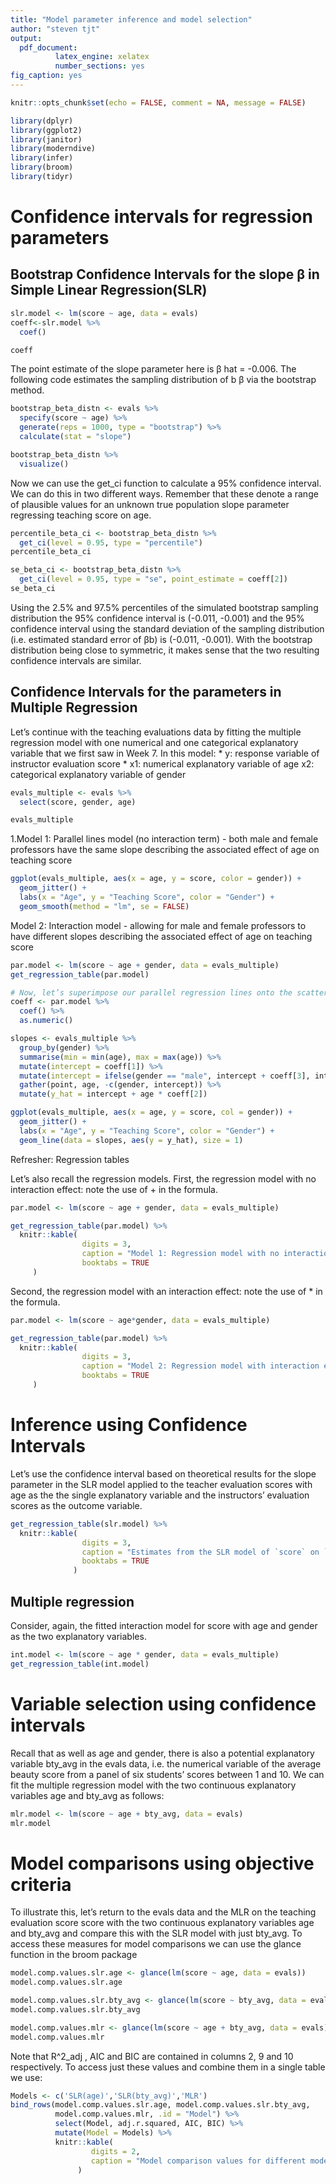 ```yaml
---
title: "Model parameter inference and model selection"
author: "steven tjt"
output:
  pdf_document:
          latex_engine: xelatex
          number_sections: yes
fig_caption: yes
---
```


```r
knitr::opts_chunk$set(echo = FALSE, comment = NA, message = FALSE)
```

```r
library(dplyr)
library(ggplot2)
library(janitor)
library(moderndive)
library(infer)
library(broom)
library(tidyr)
```

# Confidence intervals for regression parameters

## Bootstrap Confidence Intervals for the slope β in Simple Linear Regression(SLR) {#sec:Bootstrap}


```r
slr.model <- lm(score ~ age, data = evals)
coeff<-slr.model %>%
  coef()

coeff
```

The point estimate of the slope parameter here is β hat = -0.006. The following code estimates the sampling distribution of b β via the bootstrap method.

```r
bootstrap_beta_distn <- evals %>%
  specify(score ~ age) %>%
  generate(reps = 1000, type = "bootstrap") %>%
  calculate(stat = "slope")

bootstrap_beta_distn %>%
  visualize()
```
Now we can use the get_ci function to calculate a 95% confidence interval. We can do this in two different ways. Remember that these denote a range of plausible values for an unknown true population slope parameter regressing teaching score on age.

```r
percentile_beta_ci <- bootstrap_beta_distn %>%
  get_ci(level = 0.95, type = "percentile")
percentile_beta_ci
```

```r
se_beta_ci <- bootstrap_beta_distn %>%
  get_ci(level = 0.95, type = "se", point_estimate = coeff[2])
se_beta_ci
```

Using the 2.5% and 97.5% percentiles of the simulated bootstrap sampling distribution the 95% confidence interval is (-0.011, -0.001) and the 95% confidence interval using the standard deviation of the sampling distribution (i.e. estimated standard error of βb) is (-0.011, -0.001). With the bootstrap distribution being close to symmetric, it makes sense that the two resulting confidence intervals are similar.

## Confidence Intervals for the parameters in Multiple Regression {#sec:CI}

Let’s continue with the teaching evaluations data by fitting the multiple regression model with one numerical and one categorical explanatory variable that we first saw in Week 7. In this model:
* y: response variable of instructor evaluation score
* x1: numerical explanatory variable of age
  x2: categorical explanatory variable of gender
  
```r
evals_multiple <- evals %>%
  select(score, gender, age)

evals_multiple
```

1.Model 1: Parallel lines model (no interaction term) - both male and female professors have the same slope describing the associated effect of age on teaching score
  

```r
ggplot(evals_multiple, aes(x = age, y = score, color = gender)) +
  geom_jitter() +
  labs(x = "Age", y = "Teaching Score", color = "Gender") +
  geom_smooth(method = "lm", se = FALSE)
```

Model 2: Interaction model - allowing for male and female professors to have different slopes describing the associated effect of age on teaching score
```r
par.model <- lm(score ~ age + gender, data = evals_multiple)
get_regression_table(par.model)
```

```r

# Now, let’s superimpose our parallel regression lines onto the scatterplot of teaching score against age:
coeff <- par.model %>%
  coef() %>%
  as.numeric()

slopes <- evals_multiple %>%
  group_by(gender) %>%
  summarise(min = min(age), max = max(age)) %>%
  mutate(intercept = coeff[1]) %>%
  mutate(intercept = ifelse(gender == "male", intercept + coeff[3], intercept)) %>%
  gather(point, age, -c(gender, intercept)) %>%
  mutate(y_hat = intercept + age * coeff[2])

ggplot(evals_multiple, aes(x = age, y = score, col = gender)) +
  geom_jitter() +
  labs(x = "Age", y = "Teaching Score", color = "Gender") +
  geom_line(data = slopes, aes(y = y_hat), size = 1)

```

Refresher: Regression tables


Let’s also recall the regression models. First, the regression model with no interaction effect: note the use of + in the formula.

```r
par.model <- lm(score ~ age + gender, data = evals_multiple)

get_regression_table(par.model) %>%
  knitr::kable(
                digits = 3,
                caption = "Model 1: Regression model with no interaction effect included.",
                booktabs = TRUE
     )
```


Second, the regression model with an interaction effect: note the use of * in the formula.

```r
par.model <- lm(score ~ age*gender, data = evals_multiple)

get_regression_table(par.model) %>%
  knitr::kable(
                digits = 3,
                caption = "Model 2: Regression model with interaction effect included.",
                booktabs = TRUE
     )
```


# Inference using Confidence Intervals 

Let’s use the confidence interval based on theoretical results for the slope parameter in the SLR model applied to the teacher evaluation scores with age as the the single explanatory variable and the instructors’ evaluation scores as the outcome variable.

```r
get_regression_table(slr.model) %>%
  knitr::kable(
                digits = 3,
                caption = "Estimates from the SLR model of `score` on `age`.",
                booktabs = TRUE
              )
```

## Multiple regression 

Consider, again, the fitted interaction model for score with age and gender as the two explanatory variables.

```r
int.model <- lm(score ~ age * gender, data = evals_multiple)
get_regression_table(int.model)
```

# Variable selection using confidence intervals

Recall that as well as age and gender, there is also a potential explanatory variable bty_avg in the evals data, i.e. the numerical variable of the average beauty score from a panel of six students’ scores between 1 and 10. We can fit the multiple regression model with the two continuous explanatory variables age and bty_avg as follows:

```r
mlr.model <- lm(score ~ age + bty_avg, data = evals)
mlr.model
```

# Model comparisons using objective criteria

To illustrate this, let’s return to the evals data and the MLR on the teaching evaluation score score with the two continuous explanatory variables age and bty_avg and compare this with the SLR model with just bty_avg. To access these measures for model comparisons we can use the glance function in the broom package

```r
model.comp.values.slr.age <- glance(lm(score ~ age, data = evals))
model.comp.values.slr.age
```
```r
model.comp.values.slr.bty_avg <- glance(lm(score ~ bty_avg, data = evals))
model.comp.values.slr.bty_avg
```

```r
model.comp.values.mlr <- glance(lm(score ~ age + bty_avg, data = evals))
model.comp.values.mlr
```

Note that R^2_adj , AIC and BIC are contained in columns 2, 9 and 10 respectively. To access just these values and combine them in a single table we use:
```r
Models <- c('SLR(age)','SLR(bty_avg)','MLR')
bind_rows(model.comp.values.slr.age, model.comp.values.slr.bty_avg,
          model.comp.values.mlr, .id = "Model") %>%
          select(Model, adj.r.squared, AIC, BIC) %>%
          mutate(Model = Models) %>%
          knitr::kable(
                  digits = 2,
                  caption = "Model comparison values for different models.", 
               )
```







